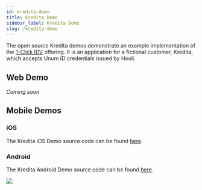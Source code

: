 ```yaml
---
id: kredita-demo
title: Kredita Demo
sidebar_label: Kredita Demo
slug: /kredita-demo
---
```



The open source Kredita demos demonstrate an example implementation of the [1-Click IDV](/1-click-idv-guide) offering. It is an application for a fictional customer, Kredita, which accepts Unum ID <Tip type="credential">credentials</Tip> issued by Hooli.

## Web Demo
_Coming soon_

## Mobile Demos

### iOS
The Kredita iOS Demo source code can be found [here](https://github.com/UnumID/Kredita-iOS).

### Android
The Kredita Android Demo source code can be found [here](https://github.com/UnumID/UnumIDWebWallet-android).

![](/img/kredita-ios.png)
